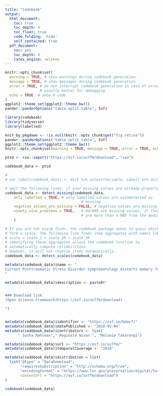 ```yaml
---
title: "Codebook"
output:
  html_document:
    toc: true
    toc_depth: 4
    toc_float: true
    code_folding: 'hide'
    self_contained: true
  pdf_document:
    toc: yes
    toc_depth: 4
    latex_engine: xelatex
---
```



```r
knitr::opts_chunk$set(
  warning = TRUE, # show warnings during codebook generation
  message = TRUE, # show messages during codebook generation
  error = TRUE, # do not interrupt codebook generation in case of errors,
                # usually better for debugging
  echo = TRUE  # show R code
)
ggplot2::theme_set(ggplot2::theme_bw())
pander::panderOptions("table.split.table", Inf)
```

```r

library(codebook)
library(tidyverse)
library(labelled)

```


```r
knit_by_pkgdown <- !is.null(knitr::opts_chunk$get("fig.retina"))
pander::panderOptions("table.split.table", Inf)
ggplot2::theme_set(ggplot2::theme_bw())
knitr::opts_chunk$set(warning = TRUE, message = TRUE, error = TRUE, echo = TRUE)

ptsd <- rio::import("https://osf.io/uv7fm/download", "sav")

```


```r


codebook_data <- ptsd

# 
# var_label(codebook_data) <- dict %>% select(Variable, Label) %>% dict_to_list()

# omit the following lines, if your missing values are already properly labelled
codebook_data <- detect_missing(codebook_data,
    only_labelled = TRUE, # only labelled values are autodetected as
                                   # missing
    negative_values_are_missing = FALSE, # negative values are missing values
    ninety_nine_problems = TRUE,   # 99/999 are missing values, if they
                                   # are more than 5 MAD from the median
    )

# If you are not using formr, the codebook package needs to guess which items
# form a scale. The following line finds item aggregates with names like this:
# scale = scale_1 + scale_2R + scale_3R
# identifying these aggregates allows the codebook function to
# automatically compute reliabilities.
# However, it will not reverse items automatically.
codebook_data <- detect_scales(codebook_data)
```


```r
metadata(codebook_data)$name <- "
Current Posttraumatic Stress Disorder symptomatology distorts memory for past symptoms
"

metadata(codebook_data)$description <- paste0("


### Download link
[Open Science Framework]https://osf.io/uv7fm/download)

")


metadata(codebook_data)$identifier <- "https://osf.io/bdax7/"
metadata(codebook_data)$datePublished <- "2018-05-04"
metadata(codebook_data)$contributors <- list(
      " Sasha Nahleen"," Reginald Nixon ", "Melanie Takarangi")

metadata(codebook_data)$url <- "https://osf.io/uv7fm/"
metadata(codebook_data)$temporalCoverage <- "2018" 

metadata(codebook_data)$distribution = list(
  list("@type" = "DataDownload",
       "requiresSubscription" = "http://schema.org/True",
       "encodingFormat" = "https://www.loc.gov/preservation/digital/formats/fdd/fdd000469.shtml",
       contentUrl = "https://osf.io/uv7fm/download")
)
```



```r
codebook(codebook_data)
```
